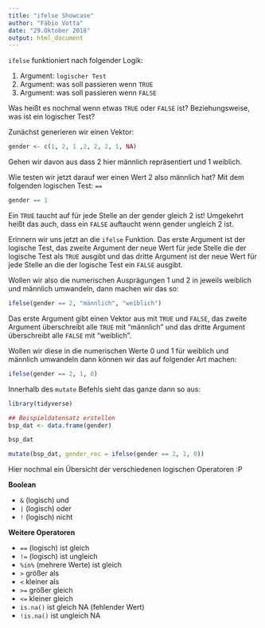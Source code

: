 ```yaml
---
title: "ifelse Showcase"
author: "Fabio Votta"
date: "29.Oktober 2018"
output: html_document
---
```


`ifelse` funktioniert nach folgender Logik:

1. Argument: `logischer Test` 
2. Argument: was soll passieren wenn `TRUE` 
3. Argument: was soll passieren wenn `FALSE`

Was heißt es nochmal wenn etwas `TRUE` oder `FALSE` ist? Beziehungsweise, was ist ein logischer Test?

Zunächst generieren wir einen Vektor:

```r
gender <- c(1, 2, 1 ,2, 2, 2, 1, NA)

```

Gehen wir davon aus dass 2 hier männlich repräsentiert und 1 weiblich.

Wie testen wir jetzt darauf wer einen Wert 2 also männlich hat? Mit dem folgenden logischen Test: `==`

```r
gender == 1
```

Ein `TRUE` taucht auf für jede Stelle an der gender gleich 2 ist! Umgekehrt heißt das auch, dass ein `FALSE` auftaucht wenn gender ungleich 2 ist.

Erinnern wir uns jetzt an die `ifelse` Funktion. Das erste Argument ist der logische Test, das zweite Argument der neue Wert für jede Stelle die der logische Test als `TRUE` ausgibt und das dritte Argument ist der neue Wert für jede Stelle an die der logische Test ein `FALSE` ausgibt.

Wollen wir also die numerischen Ausprägungen 1 und 2 in jeweils weiblich und männlich umwandeln, dann machen wir das so:

```r
ifelse(gender == 2, "männlich", "weiblich")
```

Das erste Argument gibt einen Vektor aus mit `TRUE` und `FALSE`, das zweite Argument überschreibt alle `TRUE` mit "männlich" und das dritte Argument überschreibt alle `FALSE` mit "weiblich".

Wollen wir diese in die numerischen Werte 0 und 1 für weiblich und männlich umwandeln dann können wir das auf folgender Art machen:

```r
ifelse(gender == 2, 1, 0)
```

Innerhalb des `mutate` Befehls sieht das ganze dann so aus:

```r
library(tidyverse)

## Beispieldatensatz erstellen
bsp_dat <- data.frame(gender)

bsp_dat
```

```r
mutate(bsp_dat, gender_rec = ifelse(gender == 2, 1, 0))
```

Hier nochmal ein Übersicht der verschiedenen logischen Operatoren :P

**Boolean**

- `&` (logisch) und
- `|` (logisch) oder
- `!` (logisch) nicht

**Weitere Operatoren**

- `==` (logisch) ist gleich
- `!=` (logisch) ist ungleich
- `%in%` (mehrere Werte) ist gleich
- `>` größer als
- `<` kleiner als
- `>=` größer gleich
- `<=` kleiner gleich
- `is.na()` ist gleich NA (fehlender Wert)
- `!is.na()` ist ungleich NA 